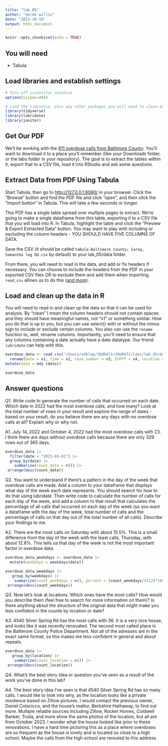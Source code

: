 ```yaml
---
title: "lab_05"
author: "derek willis"
date: "2023-10-18"
output: html_document
---
```


```r
knitr::opts_chunk$set(echo = TRUE)
```

## You will need

-   Tabula

## Load libraries and establish settings

```r
# Turn off scientific notation
options(scipen=999)

# Load the tidyverse, plus any other packages you will need to clean data and work with dates.
library(tidyverse)
library(lubridate)
library(janitor)

```

## Get Our PDF

We'll be working with the [911 overdose calls from Baltimore County](https://drive.google.com/file/d/1qkYuojGF_6WKFr5aNQxmewDzcKyOiJFr/view?usp=share_link). You'll want to download it to a place you'll remember (like your Downloads folder, or the labs folder in your repository). The goal is to extract the tables within it, export that to a CSV file, load it into RStudio and ask some questions.

## Extract Data from PDF Using Tabula

Start Tabula, then go to <http://127.0.0.1:8080/> in your browser. Click the "Browse" button and find the PDF file and click "open", and then click the "Import button" in Tabula. This will take a few seconds or longer.

This PDF has a single table spread over multiple pages to extract. We're going to make a single dataframe from this table, exporting it to a CSV file that you will load into R. In Tabula, highlight the table and click the "Preview & Export Extracted Data" button. You may want to play with including or excluding the column headers - YOU SHOULD HAVE FIVE COLUMNS OF DATA.

Save the CSV (it should be called `tabula-Baltimore County; Carey, Samantha log OD.csv` by default) to your lab_05/data folder.

From there, you will need to read in the data, and add or fix headers if necessary. You can choose to include the headers from the PDF in your exported CSV files OR to exclude them and add them when importing. `read_csv` allows us to do this ([and more](https://readr.tidyverse.org/reference/read_delim.html)).

## Load and clean up the data in R

You will need to read in and clean up the data so that it can be used for analysis. By "clean" I mean the column headers should not contain spaces and they should have meaningful names, not "x1" or something similar. How you do that is up to you, but you can use select() with or without the minus sign to include or exclude certain columns. You also can use the `rename` function to, well, rename columns. Importantly, you'll need to ensure that any columns containing a date actually have a date datatype. Our friend `lubridate` can help with this.

```r
overdose_data <- read_csv("/Users/sdklap/JOUR472/JOUR472/labs/lab_05/data/tabula-Baltimore County; Carey, Samantha log OD (1).csv", col_names = FALSE) |> clean_names() |> 
  rename(date = x1, time = x2, case_number = x3, EVPYT = x4, location = x5) |> 
mutate(date = mdy (date))

overdose_data
```

## Answer questions

Q1. Write code to generate the number of calls that occurred on each date. Which date in 2022 had the most overdose calls, and how many? Look at the total number of rows in your result and explore the range of dates - based on your result, do you believe there are any days with no overdose calls at all? Explain why or why not.

A1. July 14, 2022 and October 4, 2022 had the most overdose calls with 23. I think there are days without overdose calls because there are only 329 rows out of 365 days.

```r
overdose_data |> 
  filter(date < "2023-01-01") |> 
  group_by(date) |>
    summarize(count_date = n()) |> 
 arrange(desc(count_date))
```

Q2. You want to understand if there's a pattern in the day of the week that overdose calls are made. Add a column to your dataframe that displays what day of the week each date represents. You should search for how to do that using lubridate. Then write code to calculate the number of calls for each day of the week, and add a column to that result that calculates the percentage of all calls that occurred on each day of the week (so you want a dataframe with the day of the week, total number of calls and the percentage of calls on that day out of the total number of all calls). Describe your findings to me.

A2. There are the most calls on Saturday with about 15.5%. This is a small difference from the day of the week with the least calls, Thursday, with about 12.8%. This tells us that day of the week is not the most important factor in overdose data.

```r
overdose_data_weekdays <- overdose_data |> 
  mutate(weekdays = weekdays(date))

overdose_data_weekdays |> 
   group_by(weekdays) |>
    summarize(count_weekdays = n(), percent = (count_weekdays/4112)*100) |> 
 arrange(desc(count_weekdays))
```

Q3. Now let's look at locations. Which ones have the most calls? How would you describe them (feel free to search for more information on them)? Is there anything about the structure of the original data that might make you less confident in the counts by location or date?

A3. 4540 Silver Spring Rd has the most calls with 36. It is a very nice house, and looks like it was recently renovated.
The second most called place is the Baltimore County Police Department. Not all of the adresses are in the exact same format, so this makes me less confident in general and about repeats. 

```r
overdose_data |> 
   group_by(location) |>
    summarize(count_location = n()) |> 
 arrange(desc(count_location))
```

Q4. What's the best story idea or question you've seen as a result of the work you've done in this lab?

A4. The best story idea I've seen is that 4540 Silver Spring Rd has so many calls. I would like to look into why, as the location looks like a private residence based on Zillow pictures. I would contact the previous owner, Daniel Colacicco, and the house's realtor, Berkshire Hathaway, to find out more. Multiple reliable sources including Zillow, Rocket Homes, Coldwell Banker, Trulia, and more show the same photos of the location, but all are from October 2023. I wonder what the house looked like prior to these renovations. I have a hard time picturing this as a place where overdoses are so frequent as the house is lovely and is located so close to a high school. Maybe the calls from the high school are rerouted to this address. 
